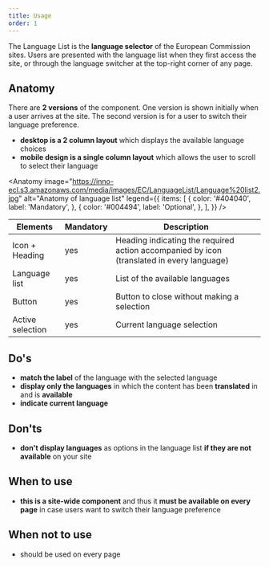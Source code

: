 ```yaml
---
title: Usage
order: 1
---
```



<Paragraph size="lead">
  The Language List is the <strong>language selector</strong> of the European
  Commission sites. Users are presented with the language list when they first
  access the site, or through the language switcher at the top-right corner of
  any page.
</Paragraph>

## Anatomy

There are **2 versions** of the component. One version is shown initially when a user arrives at the site. The second version is for a user to switch their language preference.

- **desktop is a 2 column layout** which displays the available language choices
- **mobile design is a single column layout** which allows the user to scroll to select their language

<Anatomy
  image="https://inno-ecl.s3.amazonaws.com/media/images/EC/LanguageList/Language%20list2.jpg"
  alt="Anatomy of language list"
  legend={{
    items: [
      {
        color: '#404040',
        label: 'Mandatory',
      },
      {
        color: '#004494',
        label: 'Optional',
      },
    ],
  }}
/>

| Elements         | Mandatory | Description                                                                               |
| ---------------- | --------- | ----------------------------------------------------------------------------------------- |
| Icon + Heading   | yes       | Heading indicating the required action accompanied by icon (translated in every language) |
| Language list    | yes       | List of the available languages                                                           |
| Button           | yes       | Button to close without making a selection                                                |
| Active selection | yes       | Current language selection                                                                |

## Do's

- **match the label** of the language with the selected language
- **display only the languages** in which the content has been **translated** in and is **available**
- **indicate current language**

## Don'ts

- **don't display languages** as options in the language list **if they are not available** on your site

## When to use

- **this is a site-wide component** and thus it **must be available on every page** in case users want to switch their language preference

## When not to use

- should be used on every page
